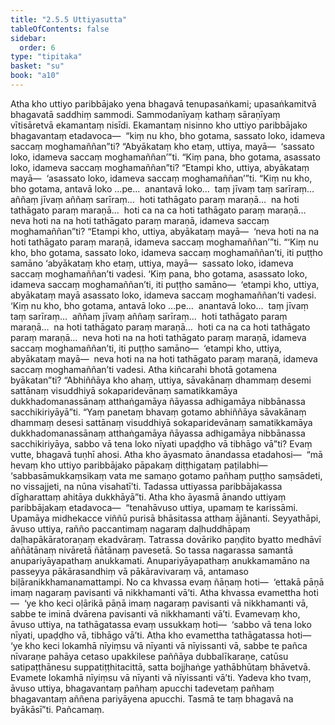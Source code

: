```yaml
---
title: "2.5.5 Uttiyasutta"
tableOfContents: false
sidebar:
  order: 6
type: "tipitaka"
basket: "su"
book: "a10"
---
```



<DynamicBreadcrumb />

<Division number="95" book="a10">

<Paragraph number="836" book="a10">
Atha kho uttiyo paribbājako yena bhagavā tenupasaṅkami; upasaṅkamitvā bhagavatā saddhiṃ sammodi. Sammodanīyaṃ kathaṃ sāraṇīyaṃ vītisāretvā ekamantaṃ nisīdi. Ekamantaṃ nisinno kho uttiyo paribbājako bhagavantaṃ etadavoca—  “kiṃ nu kho, bho gotama, sassato loko, idameva saccaṃ moghamaññan”ti? “Abyākataṃ kho etaṃ, uttiya, mayā—  ‘sassato loko, idameva saccaṃ moghamaññan’”ti.
</Paragraph>

<Paragraph number="837" book="a10">
“Kiṃ pana, bho gotama, asassato loko, idameva saccaṃ moghamaññan”ti? “Etampi kho, uttiya, abyākataṃ mayā—  ‘asassato loko, idameva saccaṃ moghamaññan’”ti.
</Paragraph>

<Paragraph number="838" book="a10">
“Kiṃ nu kho, bho gotama, antavā loko …pe…  anantavā loko…  taṃ jīvaṃ taṃ sarīraṃ…  aññaṃ jīvaṃ aññaṃ sarīraṃ…  hoti tathāgato paraṃ maraṇā…  na hoti tathāgato paraṃ maraṇā…  hoti ca na ca hoti tathāgato paraṃ maraṇā…  neva hoti na na hoti tathāgato paraṃ maraṇā, idameva saccaṃ moghamaññan”ti? “Etampi kho, uttiya, abyākataṃ mayā—  ‘neva hoti na na hoti tathāgato paraṃ maraṇā, idameva saccaṃ moghamaññan’”ti.
</Paragraph>

<Paragraph number="839" book="a10">
“‘Kiṃ nu kho, bho gotama, sassato loko, idameva saccaṃ moghamaññan’ti, iti puṭṭho samāno ‘abyākataṃ kho etaṃ, uttiya, mayā—  sassato loko, idameva saccaṃ moghamaññan’ti vadesi.
</Paragraph>

<Paragraph number="840" book="a10">
‘Kiṃ pana, bho gotama, asassato loko, idameva saccaṃ moghamaññan’ti, iti puṭṭho samāno—  ‘etampi kho, uttiya, abyākataṃ mayā asassato loko, idameva saccaṃ moghamaññan’ti vadesi.
</Paragraph>

<Paragraph number="841" book="a10">
‘Kiṃ nu kho, bho gotama, antavā loko …pe…  anantavā loko…  taṃ jīvaṃ taṃ sarīraṃ…  aññaṃ jīvaṃ aññaṃ sarīraṃ…  hoti tathāgato paraṃ maraṇā…  na hoti tathāgato paraṃ maraṇā…  hoti ca na ca hoti tathāgato paraṃ maraṇā…  neva hoti na na hoti tathāgato paraṃ maraṇā, idameva saccaṃ moghamaññan’ti, iti puṭṭho samāno—  ‘etampi kho, uttiya, abyākataṃ mayā—  neva hoti na na hoti tathāgato paraṃ maraṇā, idameva saccaṃ moghamaññan’ti vadesi. Atha kiñcarahi bhotā gotamena byākatan”ti?
</Paragraph>

<Paragraph number="842" book="a10">
“Abhiññāya kho ahaṃ, uttiya, sāvakānaṃ dhammaṃ desemi sattānaṃ visuddhiyā sokaparidevānaṃ samatikkamāya dukkhadomanassānaṃ atthaṅgamāya ñāyassa adhigamāya nibbānassa sacchikiriyāyā”ti.
</Paragraph>

<Paragraph number="843" book="a10">
“Yaṃ panetaṃ bhavaṃ gotamo abhiññāya sāvakānaṃ dhammaṃ desesi sattānaṃ visuddhiyā sokaparidevānaṃ samatikkamāya dukkhadomanassānaṃ atthaṅgamāya ñāyassa adhigamāya nibbānassa sacchikiriyāya, sabbo vā tena loko nīyati upaḍḍho vā tibhāgo vā”ti? Evaṃ vutte, bhagavā tuṇhī ahosi.
</Paragraph>

<Paragraph number="844" book="a10">
Atha kho āyasmato ānandassa etadahosi—  “mā hevaṃ kho uttiyo paribbājako pāpakaṃ diṭṭhigataṃ paṭilabhi—  ‘sabbasāmukkaṃsikaṃ vata me samaṇo gotamo pañhaṃ puṭṭho saṃsādeti, no vissajjeti, na nūna visahatī’ti. Tadassa uttiyassa paribbājakassa dīgharattaṃ ahitāya dukkhāyā”ti.
</Paragraph>

<Paragraph number="845" book="a10">
Atha kho āyasmā ānando uttiyaṃ paribbājakaṃ etadavoca—  “tenahāvuso uttiya, upamaṃ te karissāmi. Upamāya midhekacce viññū purisā bhāsitassa atthaṃ ājānanti. Seyyathāpi, āvuso uttiya, rañño paccantimaṃ nagaraṃ daḷhuddhāpaṃ daḷhapākāratoraṇaṃ ekadvāraṃ. Tatrassa dovāriko paṇḍito byatto medhāvī aññātānaṃ nivāretā ñātānaṃ pavesetā. So tassa nagarassa samantā anupariyāyapathaṃ anukkamati. Anupariyāyapathaṃ anukkamamāno na passeyya pākārasandhiṃ vā pākāravivaraṃ vā, antamaso biḷāranikkhamanamattampi. No ca khvassa evaṃ ñāṇaṃ hoti—  ‘ettakā pāṇā imaṃ nagaraṃ pavisanti vā nikkhamanti vā’ti. Atha khvassa evamettha hoti—  ‘ye kho keci oḷārikā pāṇā imaṃ nagaraṃ pavisanti vā nikkhamanti vā, sabbe te iminā dvārena pavisanti vā nikkhamanti vā’ti.
</Paragraph>

<Paragraph number="846" book="a10">
Evamevaṃ kho, āvuso uttiya, na tathāgatassa evaṃ ussukkaṃ hoti—  ‘sabbo vā tena loko nīyati, upaḍḍho vā, tibhāgo vā’ti. Atha kho evamettha tathāgatassa hoti—  ‘ye kho keci lokamhā nīyiṃsu vā nīyanti vā nīyissanti vā, sabbe te pañca nīvaraṇe pahāya cetaso upakkilese paññāya dubbalīkaraṇe, catūsu satipaṭṭhānesu suppatiṭṭhitacittā, satta bojjhaṅge yathābhūtaṃ bhāvetvā. Evamete lokamhā nīyiṃsu vā nīyanti vā nīyissanti vā’ti. Yadeva kho tvaṃ, āvuso uttiya, bhagavantaṃ pañhaṃ apucchi tadevetaṃ pañhaṃ bhagavantaṃ aññena pariyāyena apucchi. Tasmā te taṃ bhagavā na byākāsī”ti.

</Paragraph>
</Division>

<Paragraph number="847" type="center" book="a10">
Pañcamaṃ.
</Paragraph>